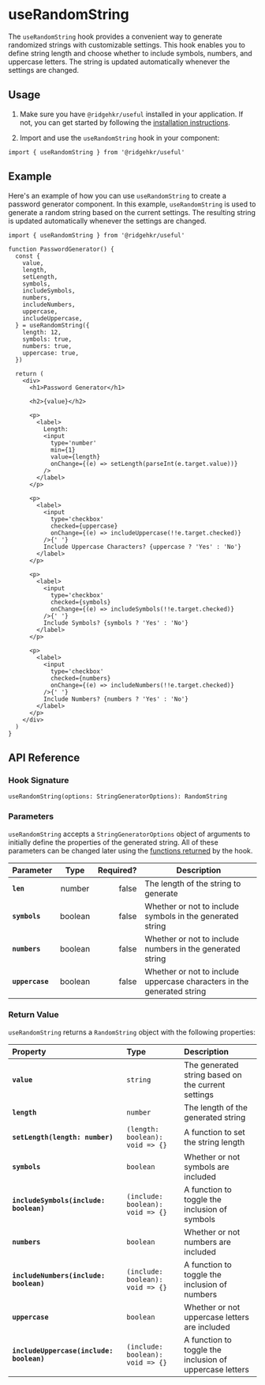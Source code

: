 # useRandomString

The `useRandomString` hook provides a convenient way to generate randomized strings with customizable settings. This hook enables you to define string length and choose whether to include symbols, numbers, and uppercase letters. The string is updated automatically whenever the settings are changed.

## Usage

1. Make sure you have `@ridgehkr/useful` installed in your application. If not, you can get started by following the [installation instructions](/#getting-started).

2. Import and use the `useRandomString` hook in your component:

```tsx
import { useRandomString } from '@ridgehkr/useful'
```

## Example

Here's an example of how you can use `useRandomString` to create a password generator component. In this example, `useRandomString` is used to generate a random string based on the current settings. The resulting string is updated automatically whenever the settings are changed.

```tsx /useRandomString/ filename="PasswordGenerator.tsx"
import { useRandomString } from '@ridgehkr/useful'

function PasswordGenerator() {
  const {
    value,
    length,
    setLength,
    symbols,
    includeSymbols,
    numbers,
    includeNumbers,
    uppercase,
    includeUppercase,
  } = useRandomString({
    length: 12,
    symbols: true,
    numbers: true,
    uppercase: true,
  })

  return (
    <div>
      <h1>Password Generator</h1>

      <h2>{value}</h2>

      <p>
        <label>
          Length:
          <input
            type='number'
            min={1}
            value={length}
            onChange={(e) => setLength(parseInt(e.target.value))}
          />
        </label>
      </p>

      <p>
        <label>
          <input
            type='checkbox'
            checked={uppercase}
            onChange={(e) => includeUppercase(!!e.target.checked)}
          />{' '}
          Include Uppercase Characters? {uppercase ? 'Yes' : 'No'}
        </label>
      </p>

      <p>
        <label>
          <input
            type='checkbox'
            checked={symbols}
            onChange={(e) => includeSymbols(!!e.target.checked)}
          />{' '}
          Include Symbols? {symbols ? 'Yes' : 'No'}
        </label>
      </p>

      <p>
        <label>
          <input
            type='checkbox'
            checked={numbers}
            onChange={(e) => includeNumbers(!!e.target.checked)}
          />{' '}
          Include Numbers? {numbers ? 'Yes' : 'No'}
        </label>
      </p>
    </div>
  )
}
```

## API Reference

### Hook Signature

```tsx
useRandomString(options: StringGeneratorOptions): RandomString
```

### Parameters

`useRandomString` accepts a `StringGeneratorOptions` object of arguments to initially define the properties of the generated string. All of these parameters can be changed later using the [functions returned](#return-value) by the hook.

| Parameter       |  Type   | Required? | Description                                                            |
| :-------------- | :-----: | --------: | ---------------------------------------------------------------------- |
| **`len`**       | number  |     false | The length of the string to generate                                   |
| **`symbols`**   | boolean |     false | Whether or not to include symbols in the generated string              |
| **`numbers`**   | boolean |     false | Whether or not to include numbers in the generated string              |
| **`uppercase`** | boolean |     false | Whether or not to include uppercase characters in the generated string |

### Return Value

`useRandomString` returns a `RandomString` object with the following properties:

| Property                                 | Type                             | Description                                             |
| :--------------------------------------- | :------------------------------- | :------------------------------------------------------ |
| **`value`**                              | `string`                         | The generated string based on the current settings      |
| **`length`**                             | `number`                         | The length of the generated string                      |
| **`setLength(length: number)`**          | `(length: boolean): void => {}`  | A function to set the string length                     |
| **`symbols`**                            | `boolean`                        | Whether or not symbols are included                     |
| **`includeSymbols(include: boolean)`**   | `(include: boolean): void => {}` | A function to toggle the inclusion of symbols           |
| **`numbers`**                            | `boolean`                        | Whether or not numbers are included                     |
| **`includeNumbers(include: boolean)`**   | `(include: boolean): void => {}` | A function to toggle the inclusion of numbers           |
| **`uppercase`**                          | `boolean`                        | Whether or not uppercase letters are included           |
| **`includeUppercase(include: boolean)`** | `(include: boolean): void => {}` | A function to toggle the inclusion of uppercase letters |
